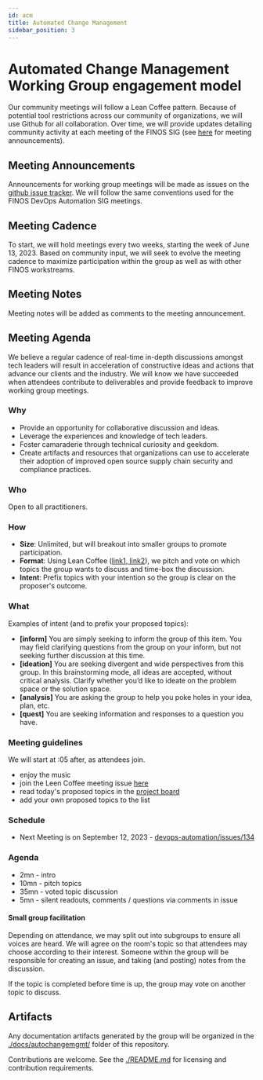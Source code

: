 ```yaml
---
id: acm
title: Automated Change Management
sidebar_position: 3
---
```


# Automated Change Management Working Group engagement model

Our community meetings will follow a Lean Coffee pattern.
Because of potential tool restrictions across our community of organizations, we will use Github for all collaboration.
Over time, we will provide updates detailing community activity at each meeting of the FINOS SIG (see [here](https://github.com/finos/devops-automation/issues) for meeting announcements).

## Meeting Announcements

Announcements for working group meetings will be made as issues on the [github issue tracker](https://github.com/finos/devops-automation/issues).
We will follow the same conventions used for the FINOS DevOps Automation SIG meetings.

## Meeting Cadence

To start, we will hold meetings every two weeks, starting the week of June 13, 2023.
Based on community input, we will seek to evolve the meeting cadence to maximize participation within the group as well as with other FINOS workstreams.

## Meeting Notes

Meeting notes will be added as comments to the meeting announcement.

## Meeting Agenda

We believe a regular cadence of real-time in-depth discussions amongst tech leaders will result in acceleration of constructive ideas and actions that advance our clients and the industry.
We will know we have succeeded when attendees contribute to deliverables and provide feedback to improve working group meetings.

### Why

* Provide an opportunity for collaborative discussion and ideas.
* Leverage the experiences and knowledge of tech leaders.
* Foster camaraderie through technical curiosity and geekdom.
* Create artifacts and resources that organizations can use to accelerate their adoption of improved open source supply chain security and compliance practices.

### Who

Open to all practitioners.

### How

* **Size**: Unlimited, but will breakout into smaller groups to promote participation.
* **Format**: Using Lean Coffee ([link1](https://leanchange.org/elements/lean-coffee),[ link2](https://agilecoffee.com/leancoffee/)), we pitch and vote on which topics the group wants to discuss and time-box the discussion.
* **Intent**: Prefix topics with your intention so the group is clear on the proposer's outcome.

### What

Examples of intent (and to prefix your proposed topics):

* **[inform]** You are simply seeking to inform the group of this item. You may field clarifying questions from the group on your inform, but not seeking further discussion at this time.
* **[ideation]** You are seeking divergent and wide perspectives from this group. In this brainstorming mode, all ideas are accepted, without critical analysis. Clarify whether you’d like to ideate on the problem space or the solution space.
* **[analysis]** You are asking the group to help you poke holes in your idea, plan, etc.
* **[quest]** You are seeking information and responses to a question you have.

### Meeting guidelines

We will start at :05 after, as attendees join.

* enjoy the music
* join the Leen Coffee meeting issue [here](https://github.com/finos/devops-automation/issues)
* read today's proposed topics in the [project board](https://github.com/orgs/finos/projects/64)
* add your own proposed topics to the list

### Schedule

* Next Meeting is on September 12, 2023 - [devops-automation/issues/134](https://github.com/finos/devops-automation/issues/134)

### Agenda

* 2mn  - intro
* 10mn - pitch topics
* 35mn - voted topic discussion
* 5mn  - silent readouts, comments / questions via comments in issue

#### Small group facilitation

Depending on attendance, we may split out into subgroups to ensure all voices are heard.
We will agree on the room's topic so that attendees may choose according to their interest.
Someone within the group will be responsible for creating an issue, and taking (and posting) notes from the discussion.

If the topic is completed before time is up, the group may vote on another topic to discuss.

## Artifacts

Any documentation artifacts generated by the group will be organized in the [./docs/autochangemgmt/](https://github.com/finos/devops-automation/blob/main/docs/autochangemgmt/) folder of this repository.

Contributions are welcome.
See the [./README.md](https://github.com/finos/devops-automation/blob/main/README.md) for licensing and contribution requirements.
